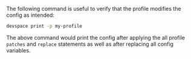 The following command is useful to verify that the profile modifies the config as intended:
```bash
devspace print -p my-profile
```
The above command would print the config after applying the all profile `patches` and `replace` statements as well as after replacing all config variables.
